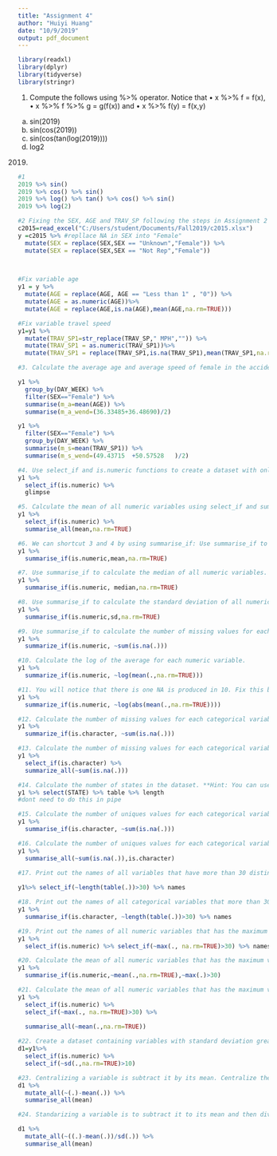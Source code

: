---
title: "Assignment 4"
author: "Huiyi Huang"
date: "10/9/2019"
output: pdf_document
---
```{r}
library(readxl)
library(dplyr)
library(tidyverse)
library(stringr)


```
1. Compute the follows using %>% operator. Notice that
• x %>%\ f = f(x),
• x %>% f %>% g = g(f(x)) and
• x %>% f(y) = f(x,y)
a. sin(2019)
b. sin(cos(2019))
c. sin(cos(tan(log(2019))))
d. log2
(2019)

```{r}
#1
2019 %>% sin()
2019 %>% cos() %>% sin()
2019 %>% log() %>% tan() %>% cos() %>% sin()
2019 %>% log(2)

```
```{r}
#2 Fixing the SEX, AGE and TRAV_SP following the steps in Assignment 2 (This time, do it on the entire dataset instead of the sample dataset).
c2015=read_excel("C:/Users/student/Documents/Fall2019/c2015.xlsx")
y =c2015 %>% #repllace NA in SEX into "Female"
  mutate(SEX = replace(SEX,SEX == "Unknown","Female")) %>% 
  mutate(SEX = replace(SEX,SEX == "Not Rep","Female"))

  

```

```{r}
#Fix variable age
y1 = y %>% 
  mutate(AGE = replace(AGE, AGE == "Less than 1" , "0")) %>% 
  mutate(AGE = as.numeric(AGE))%>%
  mutate(AGE = replace(AGE,is.na(AGE),mean(AGE,na.rm=TRUE))) 


```
```{r}
#Fix variable travel speed
y1=y1 %>% 
  mutate(TRAV_SP1=str_replace(TRAV_SP," MPH","")) %>%
  mutate(TRAV_SP1 = as.numeric(TRAV_SP1))%>%
  mutate(TRAV_SP1 = replace(TRAV_SP1,is.na(TRAV_SP1),mean(TRAV_SP1,na.rm=TRUE))) 


```


```{r}
#3. Calculate the average age and average speed of female in the accident happened in the weekend.

y1 %>%   
  group_by(DAY_WEEK) %>% 
  filter(SEX=="Female") %>% 
  summarise(m_a=mean(AGE)) %>% 
  summarise(m_a_wend=(36.33485+36.48690)/2)


```

```{r}
y1 %>% 
  filter(SEX=="Female") %>% 
  group_by(DAY_WEEK) %>% 
  summarise(m_s=mean(TRAV_SP1)) %>% 
  summarise(m_s_wend=(49.43715	+50.57528	)/2)
```

```{r}
#4. Use select_if and is.numeric functions to create a dataset with only numeric variables. Print out the names of all numeric variables
y1 %>% 
  select_if(is.numeric) %>% 
  glimpse
```
```{r}
#5. Calculate the mean of all numeric variables using select_if and summarise_all
y1 %>% 
  select_if(is.numeric) %>% 
  summarise_all(mean,na.rm=TRUE)

```

```{r}
#6. We can shortcut 3 and 4 by using summarise_if: Use summarise_if to Calculate the mean of all numeric variables. (You may need to use na.rm = TRUE to ignore the NAs)
y1 %>% 
  summarise_if(is.numeric,mean,na.rm=TRUE)


```

```{r}
#7. Use summarise_if to calculate the median of all numeric variables.
y1 %>% 
  summarise_if(is.numeric, median,na.rm=TRUE)
```

```{r}
#8. Use summarise_if to calculate the standard deviation of all numeric variables. (sd function for standard deviation)
y1 %>% 
  summarise_if(is.numeric,sd,na.rm=TRUE)
```

```{r}
#9. Use summarise_if to calculate the number of missing values for each numeric variables. Hint: Use ~sum(is.na(.))
y1 %>% 
  summarize_if(is.numeric, ~sum(is.na(.)))
```

```{r}
#10. Calculate the log of the average for each numeric variable.
y1 %>% 
  summarize_if(is.numeric, ~log(mean(.,na.rm=TRUE)))
```
```{r}
#11. You will notice that there is one NA is produced in 10. Fix this by calculating the log of the absolute value average for each numeric variable.
y1 %>% 
  summarize_if(is.numeric, ~log(abs(mean(.,na.rm=TRUE))))

```
```{r}
#12. Calculate the number of missing values for each categorical variables using summarise_if
y1 %>% 
  summarize_if(is.character, ~sum(is.na(.)))


```

```{r}
#13. Calculate the number of missing values for each categorical variables using summarise_all
y1 %>% 
  select_if(is.character) %>% 
  summarize_all(~sum(is.na(.)))


```

```{r}
#14. Calculate the number of states in the dataset. **Hint: You can use length(table())
y1 %>% select(STATE) %>% table %>% length
#dont need to do this in pipe

```

```{r}
#15. Calculate the number of uniques values for each categorical variables using summarise_if.
y1 %>% 
  summarise_if(is.character, ~sum(is.na(.)))

```

```{r}
#16. Calculate the number of uniques values for each categorical variables using summarise_all.
y1 %>% 
  summarise_all(~sum(is.na(.)),is.character)


```

```{r}
#17. Print out the names of all variables that have more than 30 distinct values
  
y1%>% select_if(~length(table(.))>30) %>% names
```
```{r}
#18. Print out the names of all categorical variables that more than 30 distinct values
y1 %>%
  summarise_if(is.character, ~length(table(.))>30) %>% names
```

```{r}
#19. Print out the names of all numeric variables that has the maximum values greater than 30
y1 %>% 
  select_if(is.numeric) %>% select_if(~max(., na.rm=TRUE)>30) %>% names

```

```{r}
#20. Calculate the mean of all numeric variables that has the maximum values greater than 30 using ‘summarise_if’
y1 %>% 
  summarise_if(is.numeric,~mean(.,na.rm=TRUE),~max(.)>30)

```
```{r}
#21. Calculate the mean of all numeric variables that has the maximum values greater than 30 using ‘summarise_all’
y1 %>% 
  select_if(is.numeric) %>% 
  select_if(~max(., na.rm=TRUE)>30) %>% 
  
  summarise_all(~mean(.,na.rm=TRUE))

```

```{r}
#22. Create a dataset containing variables with standard deviation greater than 10. Call this data d1
d1=y1%>% 
  select_if(is.numeric) %>% 
  select_if(~sd(.,na.rm=TRUE)>10)
```
```{r}
#23. Centralizing a variable is subtract it by its mean. Centralize the variables of d1 using mutate_all.Check the means of all centralized variables to confirm that they are all zeros.
d1 %>% 
  mutate_all(~(.)-mean(.)) %>% 
  summarise_all(mean)
```
```{r}
#24. Standarizing a variable is to subtract it to its mean and then divide by its standard deviation. Standardize the variables of d1 using mutate_all. Check the means and standard deviation of all centralized variables to confirm that they are all zeros (for the means) and ones (for standard deviation).

d1 %>% 
  mutate_all(~((.)-mean(.))/sd(.)) %>% 
  summarise_all(mean)
```

